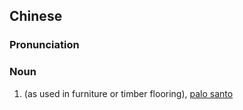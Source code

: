 ==Chinese==
{{zh-forms|type=21}}

===Pronunciation===
{{zh-pron
|m=yùtánxiāng
|cat=n
}}

===Noun===
{{zh-noun}}

# ''{{w|Bulnesia sarmientoi}}'' (as used in furniture or timber flooring), [[palo santo]]
